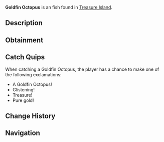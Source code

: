 {{FishInfobox
|image          = Goldfin Octopus.png
|rarity         = Exotic
|sea            = Second Sea
|location       = [[Treasure Island]]
|sublocation    = 
|sources        = Fishing Rod
|radar_location = 
|prog_speed     = -85
|xp             = 18500
|weather        = 
|time           = 
|season         = 
|bait           = Golden Shrimp Bait
|base_weight    = 100
|base_value     = 15000
|weight_range   = 70
|base_chance    = 1
|base_resil     = 10
}}
'''Goldfin Octopus''' is an {{Rarity|Exotic}} fish found in [[Treasure Island]].

== Description ==
{{Description|A golden enigma from the sea's most elusive troves.|Bestiary Entry}}

== Obtainment ==
{{Fish Availability|
Treasure Island
|top_rods      = 
Great Rod of Oscar\10509.72\81588.92;
Astralhook Rod\9611.63\81314.68;
Fang of the Eclipse\8323.71\82462.66;
Azure Of Lagoon\7980.36\76084.97;
Free Spirit Rod\7919.65\72127.59;
Resourceful Rod\4974.92\44638.05;
Firefly Rod\6951.37\76881.56;
Lucky Rod\3161.62\35536.85;
Adventurer's Rod\4646.53\55712.77;
Duncan's Rod\3054.61\37306.06;
Blazebringer Rod\6328.82\61720.07;
Verdant Shear Rod\5815.41\62168.28;
Challenger's Rod\4598.56\47510.75;
Seraphic Rod\4543.09\45373.48;
Trident Rod\4341.82\46415.18;
Ethereal Prism Rod\4323.96\41687.95;
No-Life Rod\3997.65\41485.5;
Rod Of The Forgotten Fang\3800.74\38115.23;
Rod Of The Exalted One\3556.62\34956.6;
Depthseeker Rod\3394.04\36377.9;
Rod Of The Depths\3318.13\33694.79;
Avalanche Rod\3139.67\33716.2;
Volcanic Rod\3099.14\32600.08;
Zeus Rod\2975.59\31300.41;
Steady Rod\2943.63\32321.12
|recommended   = Astralhook Rod
}}

== Catch Quips ==
When catching a Goldfin Octopus, the player has a chance to make one of the following exclamations:
* A Goldfin Octopus!
* Glistening!
* Treasure!
* Pure gold!

== Change History ==
{{Change History|{{subst:Current Version}}}}

== Navigation ==
{{Fish Navbox|Treasure Island}}